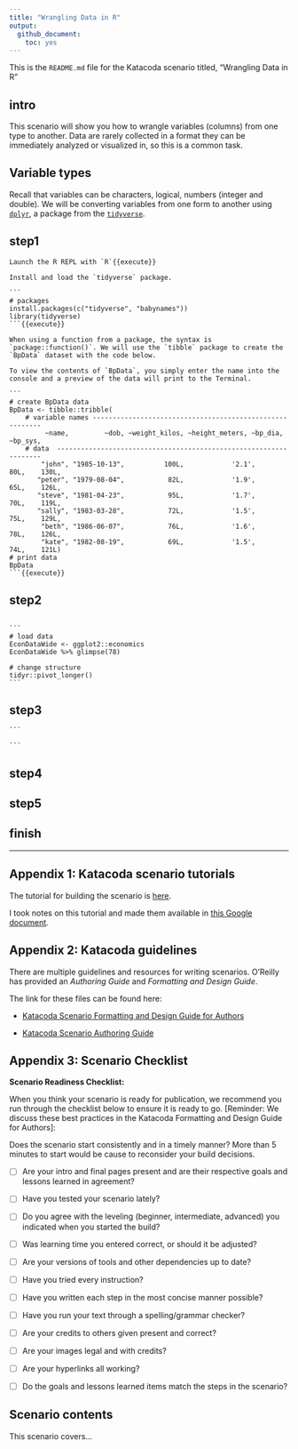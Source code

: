```yaml
---
title: "Wrangling Data in R"
output: 
  github_document: 
    toc: yes
---
```


This is the `README.md` file for the Katacoda scenario titled, "Wrangling Data in R"

## intro

This scenario will show you how to wrangle variables (columns) from one type to another. Data are rarely collected in a format they can be immediately analyzed or visualized in, so this is a common task.

## Variable types

Recall that variables can be characters, logical, numbers (integer and double). We will be converting variables from one form to another using [`dplyr`](https://dplyr.tidyverse.org/), a package from the [`tidyverse`](https://www.tidyverse.org/).

## step1

~~~
Launch the R REPL with `R`{{execute}}

Install and load the `tidyverse` package.

```
# packages
install.packages(c("tidyverse", "babynames"))
library(tidyverse)
```{{execute}}

When using a function from a package, the syntax is `package::function()`. We will use the `tibble` package to create the `BpData` dataset with the code below.

To view the contents of `BpData`, you simply enter the name into the console and a preview of the data will print to the Terminal.

```
# create BpData data
BpData <- tibble::tribble(
    # variable names ---------------------------------------------------------
         ~name,         ~dob, ~weight_kilos, ~height_meters, ~bp_dia, ~bp_sys,
    # data  ------------------------------------------------------------------
        "john", "1985-10-13",          100L,            '2.1',     80L,    130L,
       "peter", "1979-08-04",           82L,            '1.9',     65L,    126L,
       "steve", "1981-04-23",           95L,            '1.7',     70L,    119L,
       "sally", "1983-03-28",           72L,            '1.5',     75L,    129L,
        "beth", "1986-06-07",           76L,            '1.6',     78L,    126L,
        "kate", "1982-08-19",           69L,            '1.5',     74L,    121L)
# print data
BpData
```{{execute}}

~~~

## step2

~~~

```
# load data
EconDataWide <- ggplot2::economics
EconDataWide %>% glimpse(78)

# change structure
tidyr::pivot_longer()
```

~~~

## step3

~~~
```

```
~~~

## step4

## step5

## finish

***

## Appendix 1: Katacoda scenario tutorials

The tutorial for building the scenario is [here](https://katacoda.com/scenario-examples/scenarios/create-scenario-101).

I took notes on this tutorial and made them available in [this Google document](https://docs.google.com/document/d/e/2PACX-1vSf2w2onhH5t3IhuD4sYLoWqn46BLKMYFR7q3BHO8QTaRkVgXfhKvnl8T9uHrjmbVpTZVKCWrfxEl0R/pub).

## Appendix 2: Katacoda guidelines

There are multiple guidelines and resources for writing scenarios. O'Reilly has provided an *Authoring Guide* and *Formatting and Design Guide*.

The link for these files can be found here:

+ [Katacoda Scenario Formatting and Design Guide for Authors](https://docs.google.com/document/d/1l4lofG5kAu8JFzumZPCsJJE2muCYe6rHSHCQsMlijd8/edit)

+ [Katacoda Scenario Authoring Guide](https://docs.google.com/document/d/14rudtruZQhRxvD3zcR3g75j5nuOgKGz4CYk8hdhaV-w/edit)

## Appendix 3: Scenario Checklist

**Scenario Readiness Checklist:**

When you think your scenario is ready for publication, we recommend you run through the checklist below to ensure it is ready to go. [Reminder: We discuss these best practices in the Katacoda Formatting and Design Guide for Authors]:

Does the scenario start consistently and in a timely manner? More than 5 minutes to start would be cause to reconsider your build decisions.

- [ ] Are your intro and final pages present and are their respective goals and lessons learned in agreement?

- [ ] Have you tested your scenario lately?

- [ ] Do you agree with the leveling (beginner, intermediate, advanced) you indicated when you started the build?

- [ ] Was learning time you entered correct, or should it be adjusted?

- [ ] Are your versions of tools and other dependencies up to date?

- [ ] Have you tried every instruction?

- [ ] Have you written each step in the most concise manner possible?

- [ ] Have you run your text through a spelling/grammar checker?

- [ ] Are your credits to others given present and correct?

- [ ] Are your images legal and with credits?

- [ ] Are your hyperlinks all working?

- [ ] Do the goals and lessons learned items match the steps in the scenario?


## Scenario contents

This scenario covers...




